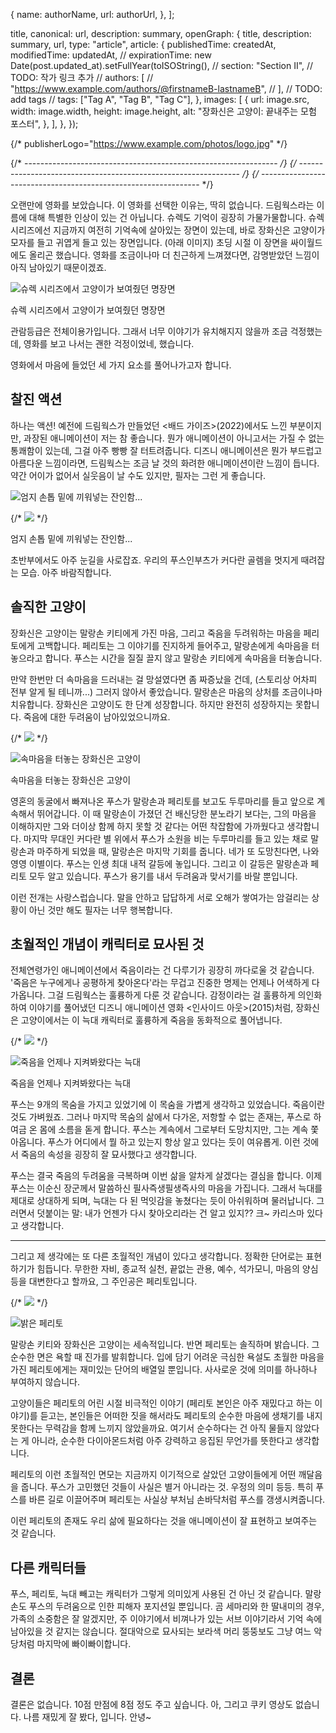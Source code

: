 



  {
    name: authorName,
    url: authorUrl,
  },
];



  title,
  canonical: url,
  description: summary,
  openGraph: {
    title,
    description: summary,
    url,
    type: "article",
    article: {
      publishedTime: createdAt,
      modifiedTime: updatedAt,
      // expirationTime: new Date(post.updated_at).setFullYear(toISOString(),
      // section: "Section II",
      // TODO: 작가 링크 추가
      // authors: [
      //   "https://www.example.com/authors/@firstnameB-lastnameB",
      // ],
      // TODO: add tags
      // tags: ["Tag A", "Tag B", "Tag C"],
    },
    images: [
      {
        url: image.src,
        width: image.width,
        height: image.height,
        alt: "장화신은 고양이: 끝내주는 모험 포스터",
      },
    ],
  },
});

<ArticleJsonLd
  useAppDir
  url={url}
  title={title}
  images={[image.src]}
  authorName={authors}
  datePublished={createdAt}
  dateModified={updatedAt}
  publisherName={authorName}
  description={summary}
  isAccessibleForFree
/>

{/* publisherLogo="https://www.example.com/photos/logo.jpg" */}

{/* --------------------------------------------------------------- */}
{/* --------------------------------------------------------------- */}
{/* --------------------------------------------------------------- */}

<ArticleHeader title={title} updatedAt={updatedAt} />

<ArticleImage
  img={puss0}
  alt="장화신은 고양이: 끝내주는 모험 포스터"
  caption="장화신은 고양이: 끝내주는 모험 포스터"
/>

오랜만에 영화를 보았습니다. 이 영화를 선택한 이유는, 딱히 없습니다. 드림웍스라는 이름에 대해 특별한 인상이 있는 건 아닙니다. 슈렉도 기억이 굉장히 가물가물합니다. 슈렉 시리즈에선 지금까지 여전히 기억속에 살아있는 장면이 있는데, 바로 장화신은 고양이가 모자를 들고 귀엽게 들고 있는 장면입니다. (아래 이미지) 초딩 시절 이 장면을 싸이월드에도 올리곤 했습니다. 영화를 조금이나마 더 친근하게 느껴졌다면, 감명받았던 느낌이 아직 남아있기 때문이겠죠.

<Image src={puss1} alt="슈렉 시리즈에서 고양이가 보여줬던 명장면" />

슈렉 시리즈에서 고양이가 보여줬던 명장면

관람등급은 전체이용가입니다. 그래서 너무 이야기가 유치해지지 않을까 조금 걱정했는데, 영화를 보고 나서는 괜한 걱정이었네, 했습니다.

영화에서 마음에 들었던 세 가지 요소를 풀어나가고자 합니다.

## 찰진 액션

하나는 액션! 예전에 드림웍스가 만들었던 \<배드 가이즈>(2022)에서도 느낀 부분이지만, 과장된 애니메이션이 저는 참 좋습니다. 뭔가 애니메이션이 아니고서는 가질 수 없는 통쾌함이 있는데, 그걸 아주 빵빵 잘 터트려줍니다. 디즈니 애니메이션은 뭔가 부드럽고 아름다운 느낌이라면, 드림웍스는 조금 날 것의 화려한 애니메이션이란 느낌이 듭니다. 약간 어이가 없어서 실웃음이 날 수도 있지만, 필자는 그런 게 좋습니다.

<Image src={puss2} alt="엄지 손톱 밑에 끼워넣는 잔인함..." />

{/* ![](https://fihlabpnyfjjtgmmdpmo.supabase.co/storage/v1/object/public/uploads/aacaf63a274a6d7a70ee565dbbe7f0e60622621c-pjUGbksPWyC5F_cdaOTZb.jpeg) */}

엄지 손톱 밑에 끼워넣는 잔인함...

초반부에서도 아주 눈길을 사로잡죠. 우리의 푸스인부츠가 커다란 골렘을 멋지게 때려잡는 모습. 아주 바람직합니다.

## 솔직한 고양이

장화신은 고양이는 말랑손 키티에게 가진 마음, 그리고 죽음을 두려워하는 마음을 페리토에게 고백합니다. 페리토는 그 이야기를 진지하게 들어주고, 말랑손에게 속마음을 터놓으라고 합니다. 푸스는 시간을 질질 끌지 않고 말랑손 키티에게 속마음을 터놓습니다.

만약 한번만 더 속마음을 드러내는 걸 망설였다면 좀 짜증났을 건데, (스토리상 어차피 전부 알게 될 테니까...) 그러지 않아서 좋았습니다. 말랑손은 마음의 상처를 조금이나마 치유합니다. 장화신은 고양이도 한 단계 성장합니다. 하지만 완전히 성장하지는 못합니다. 죽음에 대한 두려움이 남아있었으니까요.

{/* ![](https://fihlabpnyfjjtgmmdpmo.supabase.co/storage/v1/object/public/uploads/ad8fc619fc3764c9099e10ca164406101fa780c9-PuTRi0Ala3XdUutlr3Yt4.jpeg) */}

<Image src={puss3} alt="속마음을 터놓는 장화신은 고양이" />

속마음을 터놓는 장화신은 고양이

영혼의 동굴에서 빠져나온 푸스가 말랑손과 페리토를 보고도 두루마리를 들고 앞으로 계속해서 뛰어갑니다. 이 때 말랑손이 가졌던 건 배신당한 분노라기 보다는, 그의 마음을 이해하지만 그와 더이상 함께 하지 못할 것 같다는 어떤 착잡함에 가까웠다고 생각합니다. 마지막 무대인 커다란 별 위에서 푸스가 소원을 비는 두루마리를 들고 있는 채로 말랑손과 마주하게 되었을 때, 말랑손은 마지막 기회를 줍니다. 네가 또 도망친다면, 나와 영영 이별이다. 푸스는 인생 최대 내적 갈등에 놓입니다. 그리고 이 갈등은 말랑손과 페리토 모두 알고 있습니다. 푸스가 용기를 내서 두려움과 맞서기를 바랄 뿐입니다.

이런 전개는 사랑스럽습니다. 말을 안하고 답답하게 서로 오해가 쌓여가는 암걸리는 상황이 아닌 것만 해도 필자는 너무 행복합니다.

## 초월적인 개념이 캐릭터로 묘사된 것

전체연령가인 애니메이션에서 죽음이라는 건 다루기가 굉장히 까다로울 것 같습니다. '죽음은 누구에게나 공평하게 찾아온다'라는 무겁고 진중한 명제는 언제나 어색하게 다가옵니다. 그걸 드림웍스는 훌륭하게 다룬 것 같습니다. 감정이라는 걸 훌륭하게 의인화하여 이야기를 풀어냈던 디즈니 애니메이션 영화 \<인사이드 아웃>(2015)처럼, 장화신은 고양이에서는 이 늑대 캐릭터로 훌륭하게 죽음을 동화적으로 풀어냅니다.

{/* ![](https://fihlabpnyfjjtgmmdpmo.supabase.co/storage/v1/object/public/uploads/60d5f3c35023225df61588fc29991201b5ca99f2-q7zpu07TvKW8uNb6Fk4ua.jpeg) */}

<Image src={puss4} alt="죽음을 언제나 지켜봐왔다는 늑대" />

죽음을 언제나 지켜봐왔다는 늑대

푸스는 9개의 목숨을 가지고 있었기에 이 목숨을 가볍게 생각하고 있었습니다. 죽음이란 것도 가벼웠죠. 그러나 마지막 목숨의 삶에서 다가온, 저항할 수 없는 존재는, 푸스로 하여금 온 몸에 소름을 돋게 합니다. 푸스는 계속에서 그로부터 도망치지만, 그는 계속 쫓아옵니다. 푸스가 어디에서 뭘 하고 있는지 항상 알고 있다는 듯이 여유롭게. 이런 것에서 죽음의 속성을 굉장히 잘 묘사했다고 생각합니다.

푸스는 결국 죽음의 두려움을 극복하며 이번 삶을 알차게 살겠다는 결심을 합니다. 이제 푸스는 이순신 장군께서 말씀하신 필사즉생필생즉사의 마음을 가집니다. 그래서 늑대를 제대로 상대하게 되며, 늑대는 다 된 먹잇감을 놓쳤다는 듯이 아쉬워하며 물러납니다. 그러면서 덧붙이는 말: 내가 언젠가 다시 찾아오리라는 건 알고 있지?? 크~ 카리스마 있다고 생각합니다.

---

그리고 제 생각에는 또 다른 초월적인 개념이 있다고 생각합니다. 정확한 단어로는 표현하기가 힘듭니다. 무한한 자비, 종교적 실천, 끝없는 관용, 예수, 석가모니, 마음의 양심 등을 대변한다고 할까요, 그 주인공은 페리토입니다.

{/* ![](https://fihlabpnyfjjtgmmdpmo.supabase.co/storage/v1/object/public/uploads/1e2c2199a0783c28ee0acdcce55d3635d78f966e-im1jrUzMQsQtmiihEtqzV.jpeg) */}

<Image src={puss5} alt="밝은 페리토" />

말랑손 키티와 장화신은 고양이는 세속적입니다. 반면 페리토는 솔직하며 밝습니다. 그 순수한 면은 욕할 때 진가를 발휘합니다. 입에 담기 어려운 극심한 욕설도 초월한 마음을 가진 페리토에게는 재미있는 단어의 배열일 뿐입니다. 사사로운 것에 의미를 하나하나 부여하지 않습니다.

고양이들은 페리토의 어린 시절 비극적인 이야기 (페리토 본인은 아주 재밌다고 하는 이야기)를 듣고는, 본인들은 어떠한 짓을 해서라도 페리토의 순수한 마음에 생채기를 내지 못한다는 무력감을 함께 느끼지 않았을까요. 여기서 순수하다는 건 아직 물들지 않았다는 게 아니라, 순수한 다이아몬드처럼 아주 강력하고 응집된 무언가를 뜻한다고 생각합니다.

페리토의 이런 초월적인 면모는 지금까지 이기적으로 살았던 고양이들에게 어떤 깨달음을 줍니다. 푸스가 고민했던 것들이 사실은 별거 아니라는 것. 우정의 의미 등등. 특히 푸스를 바른 길로 이끌어주며 페리토는 사실상 부처님 손바닥처럼 푸스를 갱생시켜줍니다.

이런 페리토의 존재도 우리 삶에 필요하다는 것을 애니메이션이 잘 표현하고 보여주는 것 같습니다.

## 다른 캐릭터들

푸스, 페리토, 늑대 빼고는 캐릭터가 그렇게 의미있게 사용된 건 아닌 것 같습니다. 말랑손도 푸스의 두려움으로 인한 피해자 포지션일 뿐입니다. 곰 세마리와 한 딸내미의 경우, 가족의 소중함은 잘 알겠지만, 주 이야기에서 비껴나가 있는 서브 이야기라서 기억 속에 남아있을 것 같지는 않습니다. 절대악으로 묘사되는 보라색 머리 뚱뚱보도 그냥 여느 악당처럼 마지막에 빠이빠이합니다.

## 결론

결론은 없습니다. 10점 만점에 8점 정도 주고 싶습니다. 아, 그리고 쿠키 영상도 없습니다. 나름 재밌게 잘 봤다, 입니다. 안녕~
